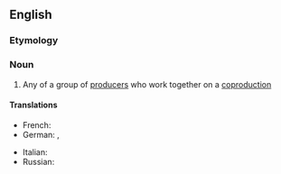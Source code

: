 ==English==

===Etymology===
{{prefix|en|co|producer}}

===Noun===
{{en-noun}}

# Any of a group of [[producer]]s who work together on a [[coproduction]]

====Translations====
{{trans-top|coproducer}}
* French: {{t+|fr|coproducteur|m}}
* German: {{t|de|Koproduzent|m}}, {{t|de|Koproduzentin|f}}
{{trans-mid}}
* Italian: {{t|it|coproduttore|m}}
* Russian: {{t+|ru|сопродю́сер|m|tr=soprodjúsɛr}}
{{trans-bottom}}